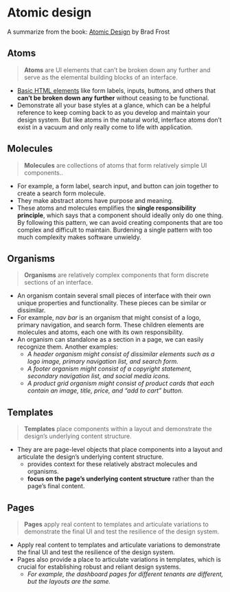 
<Meta title="Atomic design" />

# Atomic design

A summarize from the book: [Atomic Design](https://atomicdesign.bradfrost.com/chapter-2/) by Brad Frost

## Atoms

> **Atoms** are UI elements that can’t be broken down any further and serve as the elemental building blocks of an interface.

- [Basic HTML elements](https://developer.mozilla.org/en-US/docs/Web/HTML/Element) like form labels, inputs, buttons, and others that **can’t be broken down any further** without ceasing to be functional.
- Demonstrate all your base styles at a glance, which can be a helpful reference to keep coming back to as you develop and maintain your design system. But like atoms in the natural world, interface atoms don’t exist in a vacuum and only really come to life with application.

## Molecules

> **Molecules** are collections of atoms that form relatively simple UI components..

- For example, a form label, search input, and button can join together to create a search form molecule.
- They make abstract atoms have purpose and meaning.
- These atoms and molecules emplifies the **single responsibility principle**, which says that a component should ideally only do one thing. By following this pattern, we can avoid creating components that are too complex and difficult to maintain. Burdening a single pattern with too much complexity makes software unwieldy.

## Organisms

> **Organisms** are relatively complex components that form discrete sections of an interface.

- An organism contain several small pieces of interface with their own unique properties and functionality. These pieces can be similar or dissimilar.
- For example, _nav bar_ is an organism that might consist of a logo, primary navigation, and search form. These children elements are molecules and atoms, each one with its own responsibility.
- An organism can standalone as a section in a page, we can easily recognize them. Another examples:
  - _A header organism might consist of dissimilar elements such as a logo image, primary navigation list, and search form._
  - _A footer organism might consist of a copyright statement, secondary navigation list, and social media icons._
  - _A product grid organism might consist of product cards that each contain an image, title, price, and “add to cart” button._

## Templates

> **Templates** place components within a layout and demonstrate the design’s underlying content structure.

- They are are page-level objects that place components into a layout and articulate the design’s underlying content structure.
  - provides context for these relatively abstract molecules and organisms.
  - **focus on the page’s underlying content structure** rather than the page’s final content.

## Pages

> **Pages** apply real content to templates and articulate variations to demonstrate the final UI and test the resilience of the design system.

- Apply real content to templates and articulate variations to demonstrate the final UI and test the resilience of the design system.
- Pages also provide a place to articulate variations in templates, which is crucial for establishing robust and reliant design systems.
  - _For example, the dashboard pages for different tenants are different, but the layouts are the same._
